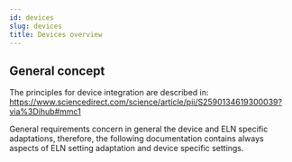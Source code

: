 ```yaml
---
id: devices
slug: devices
title: Devices overview
---
```


## General concept
The principles for device integration are described in: 
https://www.sciencedirect.com/science/article/pii/S2590134619300039?via%3Dihub#mmc1 

General requirements concern in general the device and ELN specific adaptations, therefore, the following documentation contains always aspects of ELN setting adaptation and device specific settings. 





